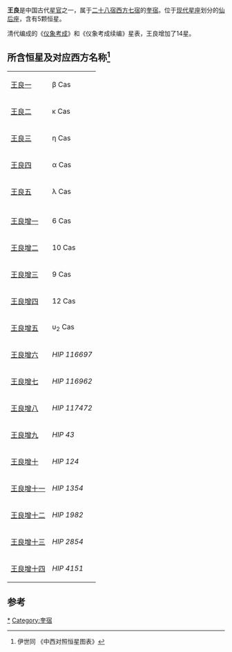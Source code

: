 '''王良'''是中国古代[[星官|星官]]之一，属于[[二十八宿|二十八宿]][[白虎|西方七宿]]的[[奎宿|奎宿]]。位于[[星座列表|现代星座]]划分的[[仙后座|仙后座]]，含有5颗恒星。

清代编成的《[[仪象考成|仪象考成]]》和《仪象考成续编》星表，王良增加了14星。

==所含恒星及对应西方名称<ref>伊世同 《中西对照恒星图表》</ref>==
{| class="wikitable" align="center" style="text-align:center; width:60%"
|-
|[[王良一|王良一]] || β Cas
|-
|[[王良二|王良二]] || κ Cas
|-
|[[王良三|王良三]] || η Cas
|-
|[[王良四|王良四]] || α Cas
|-
|[[王良五|王良五]] || λ Cas
|-
|
|-
|[[王良增一|王良增一]] || 6 Cas
|-
|[[王良增二|王良增二]] || 10 Cas
|-
|[[王良增三|王良增三]] || 9 Cas
|-
|[[王良增四|王良增四]] || 12 Cas
|-
|[[王良增五|王良增五]] || υ<sub>2</sub> Cas
|-
|[[王良增六|王良增六]] ||  ''HIP 116697''
|-
|[[王良增七|王良增七]] ||  ''HIP 116962''
|-
|[[王良增八|王良增八]] ||  ''HIP 117472''
|-
|[[王良增九|王良增九]] ||  ''HIP 43''
|-
|[[王良增十|王良增十]] ||  ''HIP 124''
|-
|[[王良增十一|王良增十一]] ||  ''HIP 1354''
|-
|[[王良增十二|王良增十二]] ||  ''HIP 1982''
|-
|[[王良增十三|王良增十三]] ||  ''HIP 2854''
|-
|[[王良增十四|王良增十四]] ||  ''HIP 4151''
|}

==参考==
{{reflist}}
{{中国古代星官-西方}}
[[Category:王良_(星官)|*]]
[[Category:奎宿|Category:奎宿]]